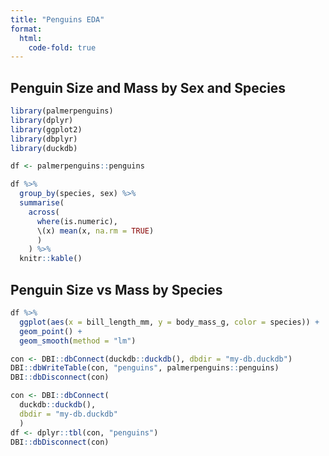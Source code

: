 ```yaml
---
title: "Penguins EDA"
format:
  html:
    code-fold: true
---
```


## Penguin Size and Mass by Sex and Species

```r
library(palmerpenguins)
library(dplyr)
library(ggplot2)
library(dbplyr)
library(duckdb) 
```

```r
df <- palmerpenguins::penguins
```

```r
df %>%
  group_by(species, sex) %>%
  summarise(
    across(
      where(is.numeric), 
      \(x) mean(x, na.rm = TRUE)
      )
    ) %>%
  knitr::kable()
```

## Penguin Size vs Mass by Species

```r
df %>%
  ggplot(aes(x = bill_length_mm, y = body_mass_g, color = species)) +
  geom_point() + 
  geom_smooth(method = "lm")
```

```r
con <- DBI::dbConnect(duckdb::duckdb(), dbdir = "my-db.duckdb")
DBI::dbWriteTable(con, "penguins", palmerpenguins::penguins)
DBI::dbDisconnect(con)
```

```r
con <- DBI::dbConnect(
  duckdb::duckdb(), 
  dbdir = "my-db.duckdb"
  )
df <- dplyr::tbl(con, "penguins")
DBI::dbDisconnect(con)
```
